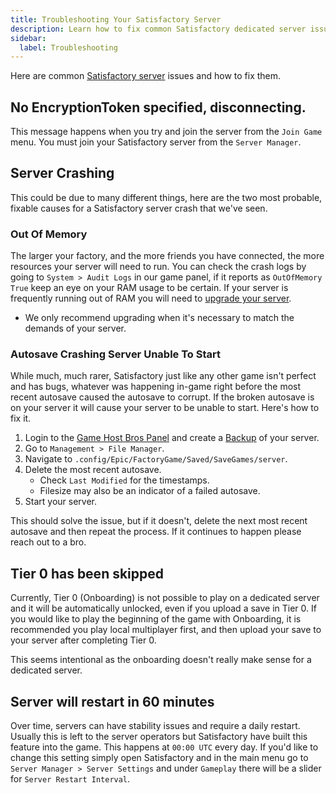 ```yaml
---
title: Troubleshooting Your Satisfactory Server
description: Learn how to fix common Satisfactory dedicated server issues.
sidebar:
  label: Troubleshooting
---
```


Here are common [Satisfactory server](https://www.gamehostbros.com/satisfactory-server-hosting/) issues and how to fix them.

## No EncryptionToken specified, disconnecting.
This message happens when you try and join the server from the `Join Game` menu. You must join your Satisfactory server from the `Server Manager`.

## Server Crashing

This could be due to many different things, here are the two most probable, fixable causes for a Satisfactory server crash that we've seen.

### Out Of Memory

The larger your factory, and the more friends you have connected, the more resources your server will need to run. You can check the crash logs by going to `System > Audit Logs` in our game panel, if it reports as `OutOfMemory True` keep an eye on your RAM usage to be certain. If your server is frequently running out of RAM you will need to [upgrade your server](/account/upgrade-your-server/).
- We only recommend upgrading when it's necessary to match the demands of your server.

### Autosave Crashing Server Unable To Start

While much, much rarer, Satisfactory just like any other game isn't perfect and has bugs, whatever was happening in-game right before the most recent autosave caused the autosave to corrupt. If the broken autosave is on your server it will cause your server to be unable to start. Here's how to fix it.

<Steps>

1. Login to the [Game Host Bros Panel](https://panel.gamehostbros.com/) and create a [Backup](/getting-started/backups/) of your server.
2. Go to `Management > File Manager`.
3. Navigate to `.config/Epic/FactoryGame/Saved/SaveGames/server`.
4. Delete the most recent autosave.
   - Check `Last Modified` for the timestamps.
   - Filesize may also be an indicator of a failed autosave.
5. Start your server.
</Steps>

This should solve the issue, but if it doesn't, delete the next most recent autosave and then repeat the process. If it continues to happen please reach out to a bro.

## Tier 0 has been skipped
Currently, Tier 0 (Onboarding) is not possible to play on a dedicated server and it will be automatically unlocked, even if you upload a save in Tier 0. If you would like to play the beginning of the game with Onboarding, it is recommended you play local multiplayer first, and then upload your save to your server after completing Tier 0.

This seems intentional as the onboarding doesn't really make sense for a dedicated server.

## Server will restart in 60 minutes
Over time, servers can have stability issues and require a daily restart. Usually this is left to the server operators but Satisfactory have built this feature into the game. This happens at `00:00 UTC` every day. If you'd like to change this setting simply open Satisfactory and in the main menu go to `Server Manager > Server Settings` and under `Gameplay` there will be a slider for `Server Restart Interval`.
